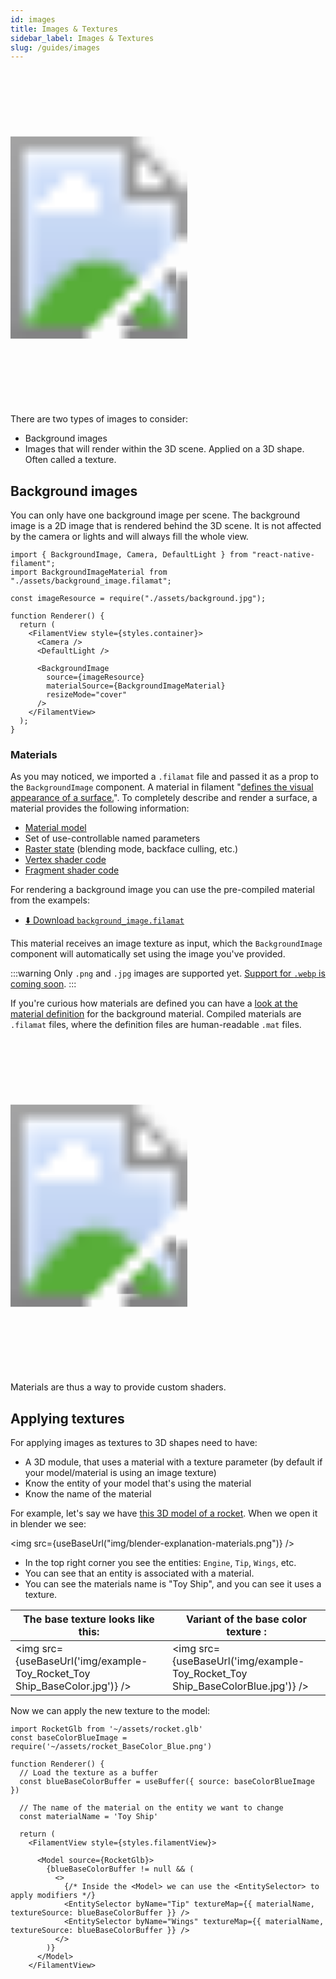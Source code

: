```yaml
---
id: images
title: Images & Textures
sidebar_label: Images & Textures
slug: /guides/images
---
```



<div class="image-container">
  <svg xmlns="http://www.w3.org/2000/svg" width="283" height="535">
    <image
      href={useBaseUrl("img/demo-backgroundimage.jpg")}
      x="18"
      y="33"
      width="247"
      height="469"
    />
    <image href={useBaseUrl("img/frame.png")} width="283" height="535" />
  </svg>
</div>

There are two types of images to consider:

- Background images
- Images that will render within the 3D scene. Applied on a 3D shape. Often called a texture.

## Background images

You can only have one background image per scene. The background image is a 2D image that is rendered behind the 3D scene. It is not affected by the camera or lights and will
always fill the whole view.

```tsx
import { BackgroundImage, Camera, DefaultLight } from "react-native-filament";
import BackgroundImageMaterial from "./assets/background_image.filamat";

const imageResource = require("./assets/background.jpg");

function Renderer() {
  return (
    <FilamentView style={styles.container}>
      <Camera />
      <DefaultLight />

      <BackgroundImage
        source={imageResource}
        materialSource={BackgroundImageMaterial}
        resizeMode="cover"
      />
    </FilamentView>
  );
}
```

### Materials

As you may noticed, we imported a `.filamat` file and passed it as a prop to the `BackgroundImage` component. A material in filament "[defines the visual appearance of a surface.](https://google.github.io/filament/Materials.html#overview/coreconcepts)".
To completely describe and render a surface, a material provides the following information:

- [Material model](https://google.github.io/filament/Materials.html#materialmodels)
- Set of use-controllable named parameters
- [Raster state](https://google.github.io/filament/Materials.html#materialdefinitions/materialblock/rasterization:culling) (blending mode, backface culling, etc.)
- [Vertex shader code](https://google.github.io/filament/Materials.html#materialdefinitions/vertexblock)
- [Fragment shader code](https://google.github.io/filament/Materials.html#materialdefinitions/fragmentblock)

For rendering a background image you can use the pre-compiled material from the exampels:

- [⬇️ Download `background_image.filamat`](https://github.com/margelo/react-native-filament/blob/main/package/example/Shared/assets/background_image.filamat)

This material receives an image texture as input, which the `BackgroundImage` component will automatically set using the image you've provided.

:::warning
Only `.png` and `.jpg` images are supported yet. [Support for `.webp` is coming soon](https://github.com/google/filament/issues/7962).
:::

If you're curious how materials are defined you can have a [look at the material definition](https://github.com/margelo/react-native-filament/blob/e11899be9e9ae4b6417215e583891ef502211b16/package/example/Shared/assets/background_image.mat#L3-L6) for the background material.
Compiled materials are `.filamat` files, where the definition files are human-readable `.mat` files.

<div class="image-container">
  <svg xmlns="http://www.w3.org/2000/svg" width="283" height="535">
    <image
      href={useBaseUrl("img/demo-change-textures.gif")}
      x="18"
      y="33"
      width="247"
      height="469"
    />
    <image href={useBaseUrl("img/frame.png")} width="283" height="535" />
  </svg>
</div>

Materials are thus a way to provide custom shaders.

## Applying textures

For applying images as textures to 3D shapes need to have:

- A 3D module, that uses a material with a texture parameter (by default if your model/material is using an image texture)
- Know the entity of your model that's using the material
- Know the name of the material

For example, let's say we have [this 3D model of a rocket](https://www.cgtrader.com/free-3d-models/space/spaceship/toy-rocket-4k). When we open it in blender we see:

<img src={useBaseUrl("img/blender-explanation-materials.png")} />

- In the top right corner you see the entities: `Engine`, `Tip`, `Wings`, etc.
- You can see that an entity is associated with a material.
- You can see the materials name is "Toy Ship", and you can see it uses a texture.

| The base texture looks like this:                                         | Variant of the base color texture :                                           |
| ------------------------------------------------------------------------- | ----------------------------------------------------------------------------- |
| <img src={useBaseUrl('img/example-Toy_Rocket_Toy Ship_BaseColor.jpg')} /> | <img src={useBaseUrl('img/example-Toy_Rocket_Toy Ship_BaseColorBlue.jpg')} /> |

Now we can apply the new texture to the model:

```tsx
import RocketGlb from '~/assets/rocket.glb'
const baseColorBlueImage = require('~/assets/rocket_BaseColor_Blue.png')

function Renderer() {
  // Load the texture as a buffer
  const blueBaseColorBuffer = useBuffer({ source: baseColorBlueImage })

  // The name of the material on the entity we want to change
  const materialName = 'Toy Ship'

  return (
    <FilamentView style={styles.filamentView}>

      <Model source={RocketGlb}>
        {blueBaseColorBuffer != null && (
          <>
            {/* Inside the <Model> we can use the <EntitySelector> to apply modifiers */}
            <EntitySelector byName="Tip" textureMap={{ materialName, textureSource: blueBaseColorBuffer }} />
            <EntitySelector byName="Wings" textureMap={{ materialName, textureSource: blueBaseColorBuffer }} />
          </>
        )}
      </Model>
    </FilamentView>
```
